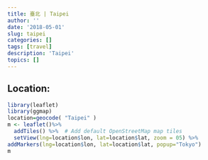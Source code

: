 ```yaml
---
title: 臺北 | Taipei
author: ''
date: '2018-05-01'
slug: taipei
categories: []
tags: [travel]
description: 'Taipei'
topics: []
---
```


## Location:
```r
library(leaflet)
library(ggmap)
location=geocode( "Taipei" )
m <- leaflet()%>%
  addTiles() %>%  # Add default OpenStreetMap map tiles
  setView(lng=location$lon, lat=location$lat, zoom = 05) %>%
addMarkers(lng=location$lon, lat=location$lat, popup="Tokyo")
m

```
